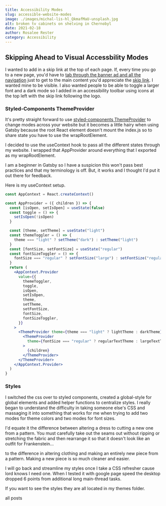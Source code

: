 ```yaml
---
title: Accessibility Modes
slug: accessible-website-modes
image: ./images/michal-lis-hl_QkmafMaU-unsplash.jpg
alt: broken tv cabinets on shelving in Chernobyl
date: 2021-02-18
author: Rosalee Rester
category: Accessibility
---
```



## Skipping Ahead to Visual Accessbility Modes

I wanted to add in a skip link at the top of each page. If, every time you go to a new page, you'd have to [tab through the banner ad and all the navigation](https://www.schoolhouse.com/) just to get to the main content you'd appreciate the [skip link](https://webaim.org/techniques/skipnav/). I wanted mine to be visible. I also wanted people to be able to toggle a larger font and a dark mode so I added in an accessibility toolbar using icons at the top left with the skip link following the logo.

### Styled-Components ThemeProvider

It's pretty straight forward to use [styled-components ThemeProvider](https://www.smashingmagazine.com/2020/04/dark-mode-react-apps-styled-components/) to change modes across your website but it becomes a little hairy when using Gatsby because the root React element doesn't mount the index.js so to share state you have to use the wrapRootElement.

I decided to use the useContext hook to pass all the different states through my website. I wrapped that AppProvider around everything that I exported as my wrapRootElement.

I am a beginner in Gatsby so I have a suspicion this won't pass best practices and that my terminology is off. But, it works and I thought I'd put it out there for feedback.

Here is my useContext setup.

```jsx
const AppContext = React.createContext()

const AppProvider = ({ children }) => {
  const [isOpen, setIsOpen] = useState(false)
  const toggle = () => {
    setIsOpen(!isOpen)
  }

  const [theme, setTheme] = useState("light")
  const themeToggler = () => {
    theme === "light" ? setTheme("dark") : setTheme("light")
  }
  const [fontSize, setFontSize] = useState("regular")
  const fontSizeToggler = () => {
    fontSize === "regular" ? setFontSize("large") : setFontSize("regular")
  }
  return (
    <AppContext.Provider
      value={{
        themeToggler,
        toggle,
        isOpen,
        setIsOpen,
        theme,
        setTheme,
        setFontSize,
        fontSize,
        fontSizeToggler,
      }}
    >
      <ThemeProvider theme={theme === "light" ? lightTheme : darkTheme}>
        <ThemeProvider
          theme={fontSize === "regular" ? regularTextTheme : largeTextTheme}
        >
          {children}
        </ThemeProvider>
      </ThemeProvider>
    </AppContext.Provider>
  )
}
```

### Styles

I switched the css over to styled components, created a global-style for global elements and added helper functions to centralize styles. I really began to understand the difficulty in taking someone else's CSS and massaging it into something that works for me when trying to add two modes for theme colors and two modes for font sizes.

I'd equate it the difference between altering a dress to cutting a new one from a pattern. You must carefully take out the seams out without ripping or stretching the fabric and then rearrange it so that it doesn't look like an outfit for Frankenstein...

to the difference in altering clothing and making an entirely new piece from a pattern. Making a new piece is so much cleaner and easier.

I will go back and streamline my styles once I take a CSS refresher cause lord knows I need one. When I tested it with google page speed the desktop dropped 6 points from additional long main-thread tasks.

If you want to see the styles they are all located in my themes folder.

<Link to="/posts" className="btn center-btn">
  all posts
</Link>
